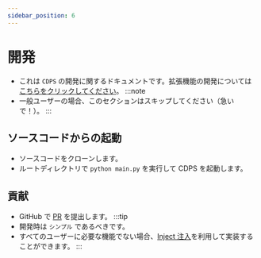 ```yaml
---
sidebar_position: 6
---
```


# 開発
- これは `CDPS` の開発に関するドキュメントです。拡張機能の開発については[こちらをクリックしてください](../plugin)。
:::note
- 一般ユーザーの場合、このセクションはスキップしてください（急いで！）。
:::

## ソースコードからの起動
- ソースコードをクローンします。
- ルートディレクトリで `python main.py` を実行して CDPS を起動します。

## 貢献
- GitHub で [PR](https://github.com/ExpTechTW/CDPS/pulls) を提出します。
:::tip
- 開発時は `シンプル` であるべきです。
- すべてのユーザーに必要な機能でない場合、[Inject 注入](../more/inject)を利用して実装することができます。
:::